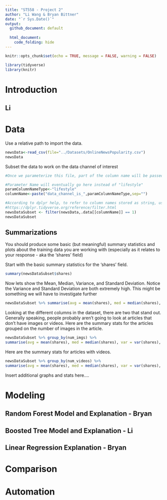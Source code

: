 ```yaml
---
title: "ST558 - Project 2"
author: "Li Wang & Bryan Bittner"
date: "`r Sys.Date()`"
output: 
  github_document: default
   
  html_document:
    code_folding: hide
---
```


```r
knitr::opts_chunk$set(echo = TRUE, message = FALSE, warning = FALSE)

library(tidyverse)
library(knitr)
```

# Introduction

## Li

# Data

Use a relative path to import the data.

```r
newsData<-read_csv(file="../Datasets/OnlineNewsPopularity.csv")
newsData
```

Subset the data to work on the data channel of interest

```r
#Once we parameterize this file, part of the column name will be passed in as a parameter by the render code. I'm creating a separate field to handle this portion of the column name now and eventually we can just set the parameter to this field and the rest should work.

#Parameter Name will eventually go here instead of "lifestyle"
paramColumnNameType<-"lifestyle"
columnName<-paste("data_channel_is_",paramColumnNameType,sep="")

#According to dplyr help, to refer to column names stored as string, use the '.data' pronoun.
#https://dplyr.tidyverse.org/reference/filter.html
newsDataSubset <- filter(newsData,.data[[columnName]] == 1)
newsDataSubset
```

## Summarizations

You should produce some basic (but meaningful) summary statistics and plots about the training data you are working with (especially as it relates to your response - aka the 'shares' field)


Start with the basic summary statistics for the 'shares' field.
```r
summary(newsDataSubset$shares)
```

Now lets show the Mean, Median, Variance, and Standard Deviation. Notice the Variance and Standard Deviation are both extremely high. This might be something we will have to investigate further
```r
newsDataSubset %>% summarise(avg = mean(shares), med = median(shares), var = var(shares), sd = sd(shares))
```

Looking at the different columns in the dataset, there are two that stand out. Generally speaking, people probably aren't going to look at articles that don't have images or videos. Here are the summary stats for the articles grouped on the number of images in the article.

```r
newsDataSubset %>% group_by(num_imgs) %>%
summarise(avg = mean(shares), med = median(shares), var = var(shares), sd = sd(shares))
```

Here are the summary stats for articles with videos.
```r
newsDataSubset %>% group_by(num_videos) %>%
summarise(avg = mean(shares), med = median(shares), var = var(shares), sd = sd(shares))
```

Insert additional graphs and stats here....

# Modeling

## Random Forest Model and Explanation - Bryan

## Boosted Tree Model and Explanation - Li

## Linear Regression Explanation - Bryan

# Comparison

# Automation
